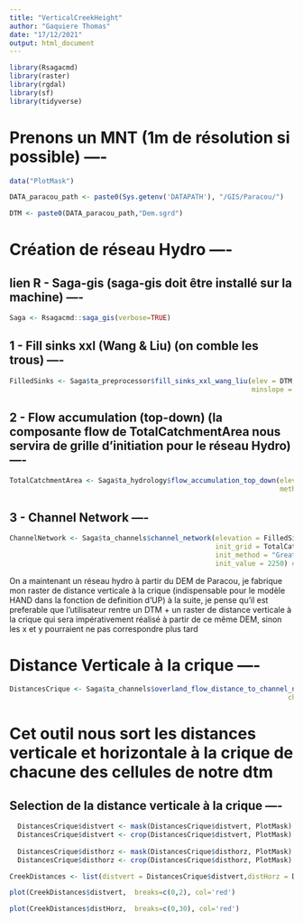 ```yaml
---
title: "VerticalCreekHeight"
author: "Gaquiere Thomas"
date: "17/12/2021"
output: html_document
---
```


```r
library(Rsagacmd)
library(raster)
library(rgdal)
library(sf)
library(tidyverse)
```

# Prenons un MNT (1m de résolution si possible) ----

```r
data("PlotMask")

DATA_paracou_path <- paste0(Sys.getenv('DATAPATH'), "/GIS/Paracou/")

DTM <- paste0(DATA_paracou_path,"Dem.sgrd")
```


# Création de réseau Hydro ----
## lien R - Saga-gis (saga-gis doit être installé sur la machine) ----

```r
Saga <- Rsagacmd::saga_gis(verbose=TRUE)
```

## 1 - Fill sinks xxl (Wang & Liu) (on comble les trous) ----

```r
FilledSinks <- Saga$ta_preprocessor$fill_sinks_xxl_wang_liu(elev = DTM, 
                                                            minslope = .01)
```

## 2 - Flow accumulation (top-down) (la composante flow de TotalCatchmentArea nous servira de grille d'initiation pour le réseau Hydro) ----

```r
TotalCatchmentArea <- Saga$ta_hydrology$flow_accumulation_top_down(elevation = FilledSinks, 
                                                                   method = 'Multiple Flow Direction')
```

## 3 - Channel Network ----

```r
ChannelNetwork <- Saga$ta_channels$channel_network(elevation = FilledSinks,
                                                   init_grid = TotalCatchmentArea$flow,
                                                   init_method = "Greater than",
                                                   init_value = 2250) # on colle à ce que fait l'ONF sauf qu'ici notre DEM a une résolution de 1m

```

On a maintenant un réseau hydro à partir du DEM de Paracou, je fabrique mon raster de distance verticale à la crique 
(indispensable pour le modèle HAND dans la fonction de definition d'UP) à la suite,
je pense qu'il est preferable que l'utilisateur rentre un DTM + un raster de distance verticale à la crique qui sera impérativement réalisé à partir de ce même DEM, sinon les x et y pourraient ne pas correspondre plus tard 

# Distance Verticale à la crique ----

```r
DistancesCrique <- Saga$ta_channels$overland_flow_distance_to_channel_network(elevation = FilledSinks,
                                                                     channels = ChannelNetwork$chnlntwrk)
```

                                                                 
# Cet outil nous sort les distances verticale et horizontale à la crique de chacune des cellules de notre dtm

## Selection de la distance verticale à la crique ----

```r
  DistancesCrique$distvert <- mask(DistancesCrique$distvert, PlotMask)
  DistancesCrique$distvert <- crop(DistancesCrique$distvert, PlotMask)
  
  DistancesCrique$disthorz <- mask(DistancesCrique$disthorz, PlotMask)
  DistancesCrique$disthorz <- crop(DistancesCrique$disthorz, PlotMask)

CreekDistances <- list(distvert = DistancesCrique$distvert,distHorz = DistancesCrique$disthorz)


```

```r
plot(CreekDistances$distvert,  breaks=c(0,2), col='red') 

plot(CreekDistances$distHorz,  breaks=c(0,30), col='red')
```


